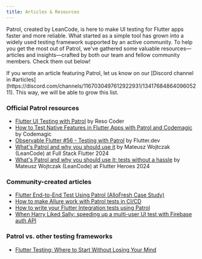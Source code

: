 ```yaml
---
title: Articles & Resources
---
```


Patrol, created by LeanCode, is here to make UI testing for Flutter apps faster and more reliable. What started as a simple tool has grown into a widely used testing framework supported by an active community. To help you get the most out of Patrol, we've gathered some valuable resources—articles and insights—crafted by both our team and fellow community members. Check them out below!

<Info>
If you wrote an article featuring Patrol, let us know on our [Discord channel in #articles](https://discord.com/channels/1167030497612922931/1341768486409605211). This way, we will be able to grow this list.
</Info>

### Official Patrol resources

- [Flutter UI Testing with Patrol](https://resocoder.com/2024/12/02/flutter-ui-testing-with-patrol/) by Reso Coder
- [How to Test Native Features in Flutter Apps with Patrol and Codemagic](https://blog.codemagic.io/how-to-test-native-features-in-flutter-apps-with-patrol-and-codemagic/) by Codemagic
- [Observable Flutter #56 - Testing with Patrol](https://www.youtube.com/live/fidNg4ZzUKA?si=QyzklPI8wUQgyf0V) by Flutter.dev
- [What's Patrol and why you should use it](https://youtu.be/KRWgAonXH9o?si=vHiqGZfnP5q8GFBL) by Mateusz Wojtczak (LeanCode) at Full Stack Flutter 2024
- [What's Patrol and why you should use it: tests without a hassle](https://youtu.be/v5j01RKAseM?si=yrlK0x4YGpszHPJE) by Mateusz Wojtczak (LeanCode) at Flutter Heroes 2024

### Community-created articles

- [Flutter End-to-End Test Using Patrol (AlloFresh Case Study)](https://medium.com/allofresh-engineering/flutter-end-to-end-test-using-patrol-810c6a25bf8d)
- [How to make Allure work with Patrol tests in CI/CD](https://medium.com/@kolbevich/how-to-make-allure-work-with-patrol-tests-in-ci-cd-a03800fbe223)
- [How to write your Flutter Integration tests using Patrol](https://dev.to/codedigga/how-to-write-your-flutter-integration-tests-using-patrol-4l4d)
- [When Harry Liked Sally: speeding up a multi-user UI test with Firebase auth API](https://medium.com/@kolbevich/when-harry-likes-sally-speeding-up-a-multi-user-ui-test-with-firebase-auth-api-7f1edd724e81)

### Patrol vs. other testing frameworks

- [Flutter Testing: Where to Start Without Losing Your Mind](https://medium.com/@samin.sheyda4/flutter-testing-where-to-start-without-losing-your-mind-dfee30755ea9)
